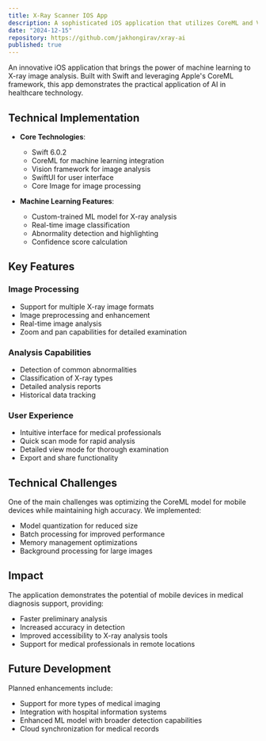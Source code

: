 ```yaml
---
title: X-Ray Scanner IOS App
description: A sophisticated iOS application that utilizes CoreML and Vision frameworks to analyze X-ray images. The app employs machine learning to detect and classify abnormalities in medical X-rays, providing real-time analysis and results.
date: "2024-12-15"
repository: https://github.com/jakhongirav/xray-ai
published: true
---
```


An innovative iOS application that brings the power of machine learning to X-ray image analysis. Built with Swift and leveraging Apple's CoreML framework, this app demonstrates the practical application of AI in healthcare technology.

## Technical Implementation

- **Core Technologies**:

  - Swift 6.0.2
  - CoreML for machine learning integration
  - Vision framework for image analysis
  - SwiftUI for user interface
  - Core Image for image processing

- **Machine Learning Features**:
  - Custom-trained ML model for X-ray analysis
  - Real-time image classification
  - Abnormality detection and highlighting
  - Confidence score calculation

## Key Features

### Image Processing

- Support for multiple X-ray image formats
- Image preprocessing and enhancement
- Real-time image analysis
- Zoom and pan capabilities for detailed examination

### Analysis Capabilities

- Detection of common abnormalities
- Classification of X-ray types
- Detailed analysis reports
- Historical data tracking

### User Experience

- Intuitive interface for medical professionals
- Quick scan mode for rapid analysis
- Detailed view mode for thorough examination
- Export and share functionality

## Technical Challenges

One of the main challenges was optimizing the CoreML model for mobile devices while maintaining high accuracy. We implemented:

- Model quantization for reduced size
- Batch processing for improved performance
- Memory management optimizations
- Background processing for large images

## Impact

The application demonstrates the potential of mobile devices in medical diagnosis support, providing:

- Faster preliminary analysis
- Increased accuracy in detection
- Improved accessibility to X-ray analysis tools
- Support for medical professionals in remote locations

## Future Development

Planned enhancements include:

- Support for more types of medical imaging
- Integration with hospital information systems
- Enhanced ML model with broader detection capabilities
- Cloud synchronization for medical records

